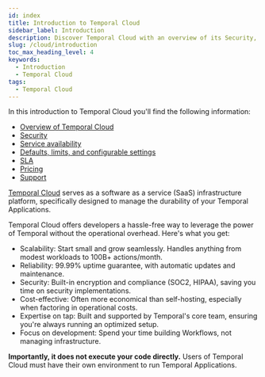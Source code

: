 ```yaml
---
id: index
title: Introduction to Temporal Cloud
sidebar_label: Introduction
description: Discover Temporal Cloud with an overview of its Security, Service Availability, Defaults, Limits, Configurable Settings, SLA, Pricing, and Support. Learn more today!
slug: /cloud/introduction
toc_max_heading_level: 4
keywords:
  - Introduction
  - Temporal Cloud
tags:
  - Temporal Cloud
---
```


In this introduction to Temporal Cloud you'll find the following information:

- [Overview of Temporal Cloud](/cloud/overview)
- [Security](/cloud/security)
- [Service availability](/cloud/service-availability)
- [Defaults, limits, and configurable settings](/cloud/limits)
- [SLA](/cloud/sla)
- [Pricing](/cloud/pricing)
- [Support](/cloud/support)

[Temporal Cloud](https://temporal.io/cloud) serves as a software as a service (SaaS) infrastructure platform, specifically designed to manage the durability of your Temporal Applications.

Temporal Cloud offers developers a hassle-free way to leverage the power of Temporal without the operational overhead. Here's what you get:

- Scalability: Start small and grow seamlessly. Handles anything from modest workloads to 100B+ actions/month.
- Reliability: 99.99% uptime guarantee, with automatic updates and maintenance.
- Security: Built-in encryption and compliance (SOC2, HIPAA), saving you time on security implementations.
- Cost-effective: Often more economical than self-hosting, especially when factoring in operational costs.
- Expertise on tap: Built and supported by Temporal's core team, ensuring you're always running an optimized setup.
- Focus on development: Spend your time building Workflows, not managing infrastructure.

**Importantly, it does not execute your code directly.** Users of Temporal Cloud must have their own environment to run Temporal Applications.
